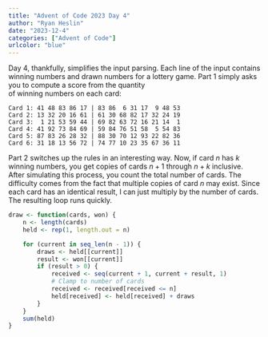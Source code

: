 ```yaml
---
title: "Advent of Code 2023 Day 4"
author: "Ryan Heslin"
date: "2023-12-4"
categories: ["Advent of Code"]
urlcolor: "blue"
---
```


Day 4, thankfully, simplifies the input parsing. 
Each line of the input contains winning numbers and drawn numbers for 
a lottery game. Part 1 simply asks you to compute a score from the quantity  
of winning numbers on each card: 

```
Card 1: 41 48 83 86 17 | 83 86  6 31 17  9 48 53
Card 2: 13 32 20 16 61 | 61 30 68 82 17 32 24 19
Card 3:  1 21 53 59 44 | 69 82 63 72 16 21 14  1
Card 4: 41 92 73 84 69 | 59 84 76 51 58  5 54 83
Card 5: 87 83 26 28 32 | 88 30 70 12 93 22 82 36
Card 6: 31 18 13 56 72 | 74 77 10 23 35 67 36 11
```

Part 2 switches up the rules in an interesting way. Now, if card $n$ has 
$k$ winning numbers, you get copies of cards $n+1$ through $n+k$ inclusive. 
After simulating this process, you count the total number of cards. The difficulty 
comes from the fact that multiple copies of card $n$ may exist. Since each card 
has an identical result, I can just multiply by the number of cards. The resulting 
loop runs quickly.

```r
draw <- function(cards, won) {
    n <- length(cards)
    held <- rep(1, length.out = n)

    for (current in seq_len(n - 1)) {
        draws <- held[[current]]
        result <- won[[current]]
        if (result > 0) {
            received <- seq(current + 1, current + result, 1)
            # Clamp to number of cards
            received <- received[received <= n]
            held[received] <- held[received] + draws
        }
    }
    sum(held)
}

```
